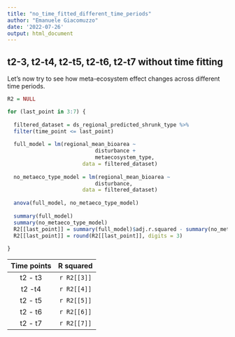 ```yaml
---
title: "no_time_fitted_different_time_periods"
author: "Emanuele Giacomuzzo"
date: '2022-07-26'
output: html_document
---
```


## t2-3, t2-t4, t2-t5, t2-t6, t2-t7 without time fitting

Let's now try to see how meta-ecosystem effect changes across different time periods.

```r

R2 = NULL

for (last_point in 3:7) {
  
  filtered_dataset = ds_regional_predicted_shrunk_type %>%
  filter(time_point <= last_point)
  
  full_model = lm(regional_mean_bioarea ~ 
                            disturbance +
                            metaecosystem_type,
                        data = filtered_dataset)
  
  no_metaeco_type_model = lm(regional_mean_bioarea ~ 
                            disturbance,
                        data = filtered_dataset)
  
  anova(full_model, no_metaeco_type_model)
  
  summary(full_model)
  summary(no_metaeco_type_model)
  R2[[last_point]] = summary(full_model)$adj.r.squared - summary(no_metaeco_type_model)$adj.r.squared
  R2[[last_point]] = round(R2[[last_point]], digits = 3)
  
}
```

| Time points |  R squared  |
|:-----------:|:-----------:|
|   t2 - t3   | `r R2[[3]]` |
|   t2 -t4    | `r R2[[4]]` |
|   t2 - t5   | `r R2[[5]]` |
|   t2 - t6   | `r R2[[6]]` |
|   t2 - t7   | `r R2[[7]]` |
